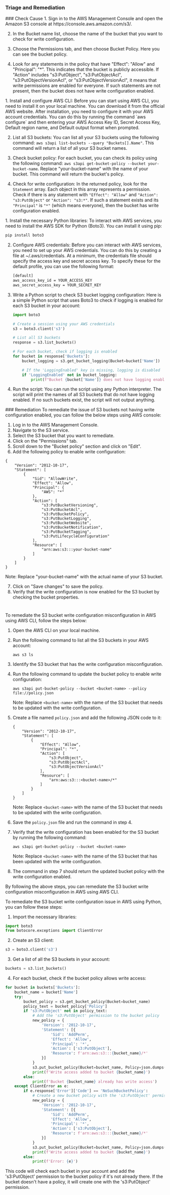 
### Triage and Remediation
<Tabs>

<Tab title='Cause'>
### Check Cause
<AccordionGroup>
<Accordion title='Using Console' defaultOpen='true'>
1. Sign in to the AWS Management Console and open the Amazon S3 console at https://console.aws.amazon.com/s3/.
   
2. In the Bucket name list, choose the name of the bucket that you want to check for write configuration.

3. Choose the Permissions tab, and then choose Bucket Policy. Here you can see the bucket policy. 

4. Look for any statements in the policy that have "Effect": "Allow" and "Principal": "*". This indicates that the bucket is publicly accessible. If "Action" includes "s3:PutObject", "s3:PutObjectAcl", "s3:PutObjectVersionAcl", or "s3:PutObjectVersionAcl", it means that write permissions are enabled for everyone. If such statements are not present, then the bucket does not have write configuration enabled.
</Accordion>

<Accordion title='Using CLI'>
1. Install and configure AWS CLI: Before you can start using AWS CLI, you need to install it on your local machine. You can download it from the official AWS website. After installation, you need to configure it with your AWS account credentials. You can do this by running the command `aws configure` and then entering your AWS Access Key ID, Secret Access Key, Default region name, and Default output format when prompted.

2. List all S3 buckets: You can list all your S3 buckets using the following command: `aws s3api list-buckets --query "Buckets[].Name"`. This command will return a list of all your S3 bucket names.

3. Check bucket policy: For each bucket, you can check its policy using the following command: `aws s3api get-bucket-policy --bucket your-bucket-name`. Replace "your-bucket-name" with the name of your bucket. This command will return the bucket's policy.

4. Check for write configuration: In the returned policy, look for the `Statement` array. Each object in this array represents a permission. Check if there is any statement with `"Effect": "Allow"` and `"Action": "s3:PutObject"` or `"Action": "s3:*"`. If such a statement exists and its `"Principal"` is `"*"` (which means everyone), then the bucket has write configuration enabled.
</Accordion>

<Accordion title='Using Python'>
1. Install the necessary Python libraries: To interact with AWS services, you need to install the AWS SDK for Python (Boto3). You can install it using pip:

   ```bash
   pip install boto3
   ```

2. Configure AWS credentials: Before you can interact with AWS services, you need to set up your AWS credentials. You can do this by creating a file at ~/.aws/credentials. At a minimum, the credentials file should specify the access key and secret access key. To specify these for the default profile, you can use the following format:

   ```bash
   [default]
   aws_access_key_id = YOUR_ACCESS_KEY
   aws_secret_access_key = YOUR_SECRET_KEY
   ```

3. Write a Python script to check S3 bucket logging configuration: Here is a simple Python script that uses Boto3 to check if logging is enabled for each S3 bucket in your account:

   ```python
   import boto3

   # Create a session using your AWS credentials
   s3 = boto3.client('s3')

   # List all S3 buckets
   response = s3.list_buckets()

   # For each bucket, check if logging is enabled
   for bucket in response['Buckets']:
       bucket_logging = s3.get_bucket_logging(Bucket=bucket['Name'])

       # If the 'LoggingEnabled' key is missing, logging is disabled
       if 'LoggingEnabled' not in bucket_logging:
           print(f"Bucket {bucket['Name']} does not have logging enabled.")
   ```

4. Run the script: You can run the script using any Python interpreter. The script will print the names of all S3 buckets that do not have logging enabled. If no such buckets exist, the script will not output anything.
</Accordion>

</AccordionGroup>
</Tab>
<Tab title='Remediation'>
### Remediation

<AccordionGroup>
<Accordion title='Using Console' defaultOpen='true'>
To remediate the issue of S3 buckets not having write configuration enabled, you can follow the below steps using AWS console:

1. Log in to the AWS Management Console.
2. Navigate to the S3 service.
3. Select the S3 bucket that you want to remediate.
4. Click on the "Permissions" tab.
5. Scroll down to the "Bucket policy" section and click on "Edit".
6. Add the following policy to enable write configuration:

```
{
    "Version": "2012-10-17",
    "Statement": [
        {
            "Sid": "AllowWrite",
            "Effect": "Allow",
            "Principal": {
                "AWS": "*"
            },
            "Action": [
                "s3:PutBucketVersioning",
                "s3:PutBucketAcl",
                "s3:PutBucketPolicy",
                "s3:PutBucketLogging",
                "s3:PutBucketWebsite",
                "s3:PutBucketNotification",
                "s3:PutBucketTagging",
                "s3:PutLifecycleConfiguration"
            ],
            "Resource": [
                "arn:aws:s3:::your-bucket-name"
            ]
        }
    ]
}
```

Note: Replace "your-bucket-name" with the actual name of your S3 bucket.

7. Click on "Save changes" to save the policy.
8. Verify that the write configuration is now enabled for the S3 bucket by checking the bucket properties.

#
</Accordion>

<Accordion title='Using CLI'>
To remediate the S3 bucket write configuration misconfiguration in AWS using AWS CLI, follow the steps below:

1. Open the AWS CLI on your local machine.

2. Run the following command to list all the S3 buckets in your AWS account:

   ```
   aws s3 ls
   ```

3. Identify the S3 bucket that has the write configuration misconfiguration.

4. Run the following command to update the bucket policy to enable write configuration:

   ```
   aws s3api put-bucket-policy --bucket <bucket-name> --policy file://policy.json
   ```

   Note: Replace `<bucket-name>` with the name of the S3 bucket that needs to be updated with the write configuration.

5. Create a file named `policy.json` and add the following JSON code to it:

   ```
   {
       "Version": "2012-10-17",
       "Statement": [
           {
               "Effect": "Allow",
               "Principal": "*",
               "Action": [
                   "s3:PutObject",
                   "s3:PutObjectAcl",
                   "s3:PutObjectVersionAcl"
               ],
               "Resource": [
                   "arn:aws:s3:::<bucket-name>/*"
               ]
           }
       ]
   }
   ```

   Note: Replace `<bucket-name>` with the name of the S3 bucket that needs to be updated with the write configuration.

6. Save the `policy.json` file and run the command in step 4.

7. Verify that the write configuration has been enabled for the S3 bucket by running the following command:

   ```
   aws s3api get-bucket-policy --bucket <bucket-name>
   ```

   Note: Replace `<bucket-name>` with the name of the S3 bucket that has been updated with the write configuration.

8. The command in step 7 should return the updated bucket policy with the write configuration enabled.

By following the above steps, you can remediate the S3 bucket write configuration misconfiguration in AWS using AWS CLI.
</Accordion>

<Accordion title='Using Python'>
To remediate the S3 bucket write configuration issue in AWS using Python, you can follow these steps:

1. Import the necessary libraries:

```python
import boto3
from botocore.exceptions import ClientError
```

2. Create an S3 client:

```python
s3 = boto3.client('s3')
```

3. Get a list of all the S3 buckets in your account:

```python
buckets = s3.list_buckets()
```

4. For each bucket, check if the bucket policy allows write access:

```python
for bucket in buckets['Buckets']:
    bucket_name = bucket['Name']
    try:
        bucket_policy = s3.get_bucket_policy(Bucket=bucket_name)
        policy_text = bucket_policy['Policy']
        if 's3:PutObject' not in policy_text:
            # Add the 's3:PutObject' permission to the bucket policy
            new_policy = {
                'Version': '2012-10-17',
                'Statement': [{
                    'Sid': 'AddPerm',
                    'Effect': 'Allow',
                    'Principal': '*',
                    'Action': ['s3:PutObject'],
                    'Resource': f'arn:aws:s3:::{bucket_name}/*'
                }]
            }
            s3.put_bucket_policy(Bucket=bucket_name, Policy=json.dumps(new_policy))
            print(f'Write access added to bucket {bucket_name}')
        else:
            print(f'Bucket {bucket_name} already has write access')
    except ClientError as e:
        if e.response['Error']['Code'] == 'NoSuchBucketPolicy':
            # Create a new bucket policy with the 's3:PutObject' permission
            new_policy = {
                'Version': '2012-10-17',
                'Statement': [{
                    'Sid': 'AddPerm',
                    'Effect': 'Allow',
                    'Principal': '*',
                    'Action': ['s3:PutObject'],
                    'Resource': f'arn:aws:s3:::{bucket_name}/*'
                }]
            }
            s3.put_bucket_policy(Bucket=bucket_name, Policy=json.dumps(new_policy))
            print(f'Write access added to bucket {bucket_name}')
        else:
            print(f'Error: {e}')
```

This code will check each bucket in your account and add the 's3:PutObject' permission to the bucket policy if it's not already there. If the bucket doesn't have a policy, it will create one with the 's3:PutObject' permission.
</Accordion>

</AccordionGroup>
</Tab>
</Tabs>
